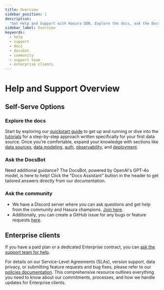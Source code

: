 ```yaml
---
title: Overview
sidebar_position: 1
description:
  "Get Help and Support with Hasura DDN. Explore the docs, ask the DocsBot, join the community, or ask the support team."
sidebar_label: Overview
keywords:
  - help
  - support
  - docs
  - docsbot
  - community
  - support team
  - enterprise clients
---
```


# Help and Support Overview

## Self-Serve Options

### Explore the docs

Start by exploring our [quickstart guide](/quickstart.mdx) to get up and running or dive into the
[tutorials](/how-to-build-with-ddn/overview.mdx) for a step-by-step approach written specifically for your first data
source. Once you're comfortable, expand your knowledge with sections like [data sources](data-sources/overview.mdx),
[data modeling](data-modeling/overview.mdx), [auth](auth/overview.mdx), [observability](observability/overview.mdx), and
[deployment](deployment/overview.mdx).

### Ask the DocsBot

Need additional guidance? The DocsBot, powered by OpenAI's GPT-4o model, is here to help! Click the "Docs Assistant"
button in the header to get tailored answers directly from our documentation.

### Ask the community

- We have a Discord server where you can ask questions and get help from the community and Hasura champions.
  [Join here](https://discord.com/invite/hasura).
- Additionally, you can create a GitHub issue for any bugs or feature requests
  [here](https://github.com/hasura/graphql-engine/issues).

## Enterprise clients

If you have a paid plan or a dedicated Enterprise contract, you can
[ask the support team for help](https://hasurahelp.zendesk.com/hc/en-us/requests/new).

For details on our Service-Level Agreements (SLAs), version support, data privacy, or submitting feature requests and
bug fixes, please refer to our [policies documentation](/help/policies/index.mdx). This comprehensive resource outlines
everything you need to know about our commitments, processes, and how we handle updates for Enterprise clients.

